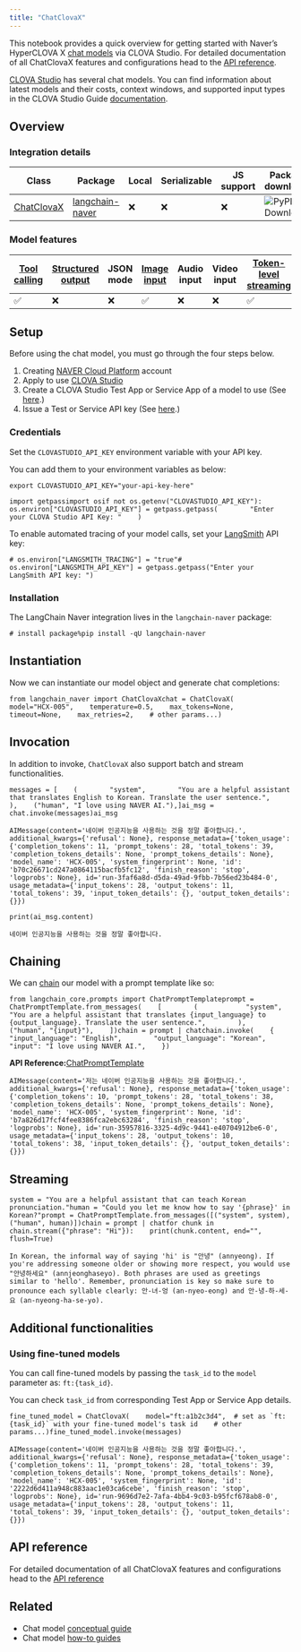 ```yaml
---
title: "ChatClovaX"
---
```


This notebook provides a quick overview for getting started with Naver’s HyperCLOVA X [chat models](https://python.langchain.com/oss/concepts/chat_models) via CLOVA Studio. For detailed documentation of all ChatClovaX features and configurations head to the [API reference](https://guide.ncloud-docs.com/oss/clovastudio-dev-langchain).

[CLOVA Studio](http://clovastudio.ncloud.com/) has several chat models. You can find information about latest models and their costs, context windows, and supported input types in the CLOVA Studio Guide [documentation](https://guide.ncloud-docs.com/oss/clovastudio-model).

## Overview

### Integration details

| Class                                                                                                                      | Package                                                      | Local | Serializable | JS support | Package downloads                                                                 | Package latest                                                                 |
| -------------------------------------------------------------------------------------------------------------------------- | ------------------------------------------------------------ | ----- | ------------ | ---------- | --------------------------------------------------------------------------------- | ------------------------------------------------------------------------------ |
| [ChatClovaX](https://guide.ncloud-docs.com/oss/clovastudio-dev-langchain#HyperCLOVAX%EB%AA%A8%EB%8D%B8%EC%9D%B4%EC%9A%A9) | [langchain-naver](https://pypi.org/project/langchain-naver/) | ❌     | ❌            | ❌          | ![PyPI - Downloads](/images/oss/integrations/chat/naver/pypi/dm/langchain_naver) | ![PyPI - Version](/images/oss/integrations/chat/naver/pypi/v/langchain_naver) |

### Model features

| [Tool calling](/src/oss/how_to/tool_calling) | [Structured output](/src/oss/how_to/structured_output) | JSON mode | [Image input](/src/oss/how_to/multimodal_inputs) | Audio input | Video input | [Token-level streaming](/src/oss/how_to/chat_streaming) | Native async | [Token usage](/src/oss/how_to/chat_token_usage_tracking) | [Logprobs](/src/oss/how_to/logprobs) |
| ------------------------------------------ | ---------------------------------------------------- | --------- | ---------------------------------------------- | ----------- | ----------- | ----------------------------------------------------- | ------------ | ------------------------------------------------------ | ---------------------------------- |
| ✅                                          | ❌                                                    | ❌         | ✅                                              | ❌           | ❌           | ✅                                                     | ✅            | ✅                                                      | ❌                                  |

## Setup

Before using the chat model, you must go through the four steps below.

1. Creating [NAVER Cloud Platform](https://www.ncloud.com/) account
2. Apply to use [CLOVA Studio](https://www.ncloud.com/product/aiService/clovaStudio)
3. Create a CLOVA Studio Test App or Service App of a model to use (See [here](https://guide.ncloud-docs.com/oss/clovastudio-playground-testapp).)
4. Issue a Test or Service API key (See [here](https://api.ncloud-docs.com/oss/ai-naver-clovastudio-summary#API%ED%82%A4).)

### Credentials

Set the `CLOVASTUDIO_API_KEY` environment variable with your API key.

You can add them to your environment variables as below:

```
export CLOVASTUDIO_API_KEY="your-api-key-here"
```

```
import getpassimport osif not os.getenv("CLOVASTUDIO_API_KEY"):    os.environ["CLOVASTUDIO_API_KEY"] = getpass.getpass(        "Enter your CLOVA Studio API Key: "    )
```

To enable automated tracing of your model calls, set your [LangSmith](https://docs.smith.langchain.com/) API key:

```
# os.environ["LANGSMITH_TRACING"] = "true"# os.environ["LANGSMITH_API_KEY"] = getpass.getpass("Enter your LangSmith API key: ")
```

### Installation

The LangChain Naver integration lives in the `langchain-naver` package:

```
# install package%pip install -qU langchain-naver
```

## Instantiation

Now we can instantiate our model object and generate chat completions:

```
from langchain_naver import ChatClovaXchat = ChatClovaX(    model="HCX-005",    temperature=0.5,    max_tokens=None,    timeout=None,    max_retries=2,    # other params...)
```

## Invocation

In addition to invoke, `ChatClovaX` also support batch and stream functionalities.

```
messages = [    (        "system",        "You are a helpful assistant that translates English to Korean. Translate the user sentence.",    ),    ("human", "I love using NAVER AI."),]ai_msg = chat.invoke(messages)ai_msg
```

```
AIMessage(content='네이버 인공지능을 사용하는 것을 정말 좋아합니다.', additional_kwargs={'refusal': None}, response_metadata={'token_usage': {'completion_tokens': 11, 'prompt_tokens': 28, 'total_tokens': 39, 'completion_tokens_details': None, 'prompt_tokens_details': None}, 'model_name': 'HCX-005', 'system_fingerprint': None, 'id': 'b70c26671cd247a0864115bacfb5fc12', 'finish_reason': 'stop', 'logprobs': None}, id='run-3faf6a8d-d5da-49ad-9fbb-7b56ed23b484-0', usage_metadata={'input_tokens': 28, 'output_tokens': 11, 'total_tokens': 39, 'input_token_details': {}, 'output_token_details': {}})
```

```
print(ai_msg.content)
```

```
네이버 인공지능을 사용하는 것을 정말 좋아합니다.
```

## Chaining

We can [chain](/src/oss/how_to/sequence) our model with a prompt template like so:

```
from langchain_core.prompts import ChatPromptTemplateprompt = ChatPromptTemplate.from_messages(    [        (            "system",            "You are a helpful assistant that translates {input_language} to {output_language}. Translate the user sentence.",        ),        ("human", "{input}"),    ])chain = prompt | chatchain.invoke(    {        "input_language": "English",        "output_language": "Korean",        "input": "I love using NAVER AI.",    })
```

**API Reference:**[ChatPromptTemplate](https://python.langchain.com/api_reference/core/prompts/langchain_core.prompts.chat.ChatPromptTemplate.html)

```
AIMessage(content='저는 네이버 인공지능을 사용하는 것을 좋아합니다.', additional_kwargs={'refusal': None}, response_metadata={'token_usage': {'completion_tokens': 10, 'prompt_tokens': 28, 'total_tokens': 38, 'completion_tokens_details': None, 'prompt_tokens_details': None}, 'model_name': 'HCX-005', 'system_fingerprint': None, 'id': 'b7a826d17fcf4fee8386fca2ebc63284', 'finish_reason': 'stop', 'logprobs': None}, id='run-35957816-3325-4d9c-9441-e40704912be6-0', usage_metadata={'input_tokens': 28, 'output_tokens': 10, 'total_tokens': 38, 'input_token_details': {}, 'output_token_details': {}})
```

## Streaming

```
system = "You are a helpful assistant that can teach Korean pronunciation."human = "Could you let me know how to say '{phrase}' in Korean?"prompt = ChatPromptTemplate.from_messages([("system", system), ("human", human)])chain = prompt | chatfor chunk in chain.stream({"phrase": "Hi"}):    print(chunk.content, end="", flush=True)
```

```
In Korean, the informal way of saying 'hi' is "안녕" (annyeong). If you're addressing someone older or showing more respect, you would use "안녕하세요" (annjeonghaseyo). Both phrases are used as greetings similar to 'hello'. Remember, pronunciation is key so make sure to pronounce each syllable clearly: 안-녀-엉 (an-nyeo-eong) and 안-녕-하-세-요 (an-nyeong-ha-se-yo).
```

## Additional functionalities

### Using fine-tuned models

You can call fine-tuned models by passing the `task_id` to the `model` parameter as: `ft:{task_id}`.

You can check `task_id` from corresponding Test App or Service App details.

```
fine_tuned_model = ChatClovaX(    model="ft:a1b2c3d4",  # set as `ft:{task_id}` with your fine-tuned model's task id    # other params...)fine_tuned_model.invoke(messages)
```

```
AIMessage(content='네이버 인공지능을 사용하는 것을 정말 좋아합니다.', additional_kwargs={'refusal': None}, response_metadata={'token_usage': {'completion_tokens': 11, 'prompt_tokens': 28, 'total_tokens': 39, 'completion_tokens_details': None, 'prompt_tokens_details': None}, 'model_name': 'HCX-005', 'system_fingerprint': None, 'id': '2222d6d411a948c883aac1e03ca6cebe', 'finish_reason': 'stop', 'logprobs': None}, id='run-9696d7e2-7afa-4bb4-9c03-b95fcf678ab8-0', usage_metadata={'input_tokens': 28, 'output_tokens': 11, 'total_tokens': 39, 'input_token_details': {}, 'output_token_details': {}})
```

## API reference

For detailed documentation of all ChatClovaX features and configurations head to the [API reference](https://guide.ncloud-docs.com/oss/clovastudio-dev-langchain)

## Related

* Chat model [conceptual guide](/src/oss/concepts/chat_models)
* Chat model [how-to guides](/src/oss/how_to/#chat-models)
